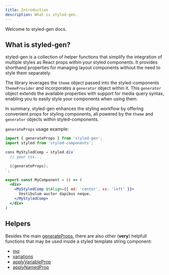 ```yaml
---
title: Introduction
description: What is styled-gen.
---
```


Welcome to styled-gen docs.

## What is styled-gen?

styled-gen is a collection of helper functions that simplify the integration of multiple styles as React props within your styled components. It provides shorthand properties for managing layout components without the need to style them separately.

The library leverages the `theme` object passed into the styled-components `ThemeProvider` and incorporates a `generator` object within it. This `generator` object extends the available properties with support for media query syntax, enabling you to easily style your components when using them.

In summary, styled-gen enhances the styling workflow by offering convenient props for styling components, all powered by the `theme` and `generator` objects within styled-components.

`generateProps` usage example:

```jsx title="MyComponent.jsx"
import { generateProps } from 'styled-gen';
import styled from 'styled-components';

cons MyStyledComp = styled.div`
  // your css...

  ${generateProps};
`;

export const MyComponent = () => (
  <div>
    <MyStyledComp $tAlign={{ md: 'center', xs: 'left' }}>
      Vestibulum auctor dapibus neque.
    </MyStyledComp>
  </div>
)
```

## Helpers

Besides the main [generateProps](/generateProps), there are also other (**very**) helpfull functions that may be used inside a styled template string component:

- [mq](/mq)
- [variations](/variations)
- [applyVariableProp](/apply-variable-prop)
- [applyNamedProp](/apply-named-prop)

